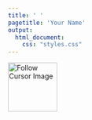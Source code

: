 ```yaml
---
title: ' '
pagetitle: 'Your Name'
output: 
  html_document: 
    css: "styles.css"
---
```


<html lang="en">
<head>
    <meta charset="UTF-8">
    <meta name="viewport" content="width=device-width, initial-scale=1.0">
    <style>
        body {
            margin: 0;
            overflow: hidden;
        }

        #follow-image {
            position: absolute;
            pointer-events: none;
            transition: transform 0.1s ease-out;
            width: 100px; /* Set the width of the image */
        }
    </style>
    <title>Cursor Follow Image</title>
</head>
<body>
    <img id="follow-image" src="salamander.png" alt="Follow Cursor Image">

    <script>
        document.addEventListener('DOMContentLoaded', function () {
            const image = document.getElementById('follow-image');

            document.addEventListener('mousemove', function (event) {
                const x = event.clientX;
                const y = event.clientY;

                // Adjust the image position
                const transformValue = `translate(${x}px, ${y}px)`;
                image.style.transform = transformValue;
            });
        });
    </script>
</body>
</html>
